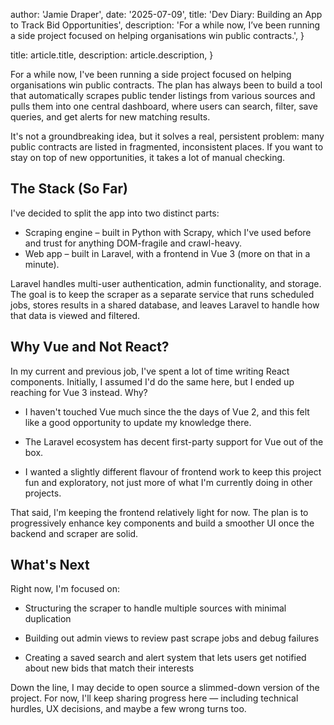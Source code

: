 
  author: 'Jamie Draper',
  date: '2025-07-09',
  title: 'Dev Diary: Building an App to Track Bid Opportunities',
  description:
    'For a while now, I’ve been running a side project focused on helping organisations win public contracts.',
}

  title: article.title,
  description: article.description,
}


For a while now, I&apos;ve been running a side project focused on helping organisations win public contracts. The plan has always been to build a tool that automatically scrapes public tender listings from various sources and pulls them into one central dashboard, where users can search, filter, save queries, and get alerts for new matching results.

It&apos;s not a groundbreaking idea, but it solves a real, persistent problem: many public contracts are listed in fragmented, inconsistent places. If you want to stay on top of new opportunities, it takes a lot of manual checking.

## The Stack (So Far)

I&apos;ve decided to split the app into two distinct parts:

- Scraping engine – built in Python with Scrapy, which I&apos;ve used before and trust for anything DOM-fragile and crawl-heavy.
- Web app – built in Laravel, with a frontend in Vue 3 (more on that in a minute).

Laravel handles multi-user authentication, admin functionality, and storage. The goal is to keep the scraper as a separate service that runs scheduled jobs, stores results in a shared database, and leaves Laravel to handle how that data is viewed and filtered.

## Why Vue and Not React?

In my current and previous job, I've spent a lot of time writing React components. Initially, I assumed I&apos;d do the same here, but I ended up reaching for Vue 3 instead. Why?
- I haven&apos;t touched Vue much since the the days of Vue 2, and this felt like a good opportunity to update my knowledge there.

- The Laravel ecosystem has decent first-party support for Vue out of the box.

- I wanted a slightly different flavour of frontend work to keep this project fun and exploratory, not just more of what I'm currently doing in other projects.

That said, I&apos;m keeping the frontend relatively light for now. The plan is to progressively enhance key components and build a smoother UI once the backend and scraper are solid.


## What's Next

Right now, I&apos;m focused on:

- Structuring the scraper to handle multiple sources with minimal duplication

- Building out admin views to review past scrape jobs and debug failures

- Creating a saved search and alert system that lets users get notified about new bids that match their interests

Down the line, I may decide to open source a slimmed-down version of the project. For now, I&apos;ll keep sharing progress here — including technical hurdles, UX decisions, and maybe a few wrong turns too.